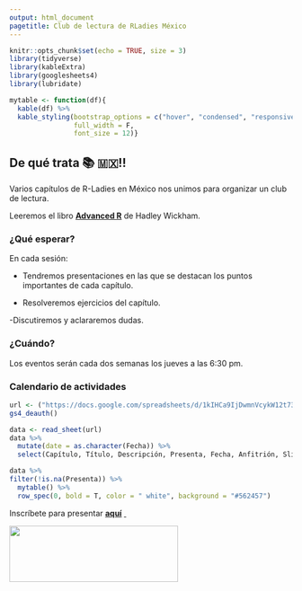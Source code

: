 ```yaml
---
output: html_document
pagetitle: Club de lectura de RLadies México 
---
```


```r
knitr::opts_chunk$set(echo = TRUE, size = 3)
library(tidyverse)
library(kableExtra)
library(googlesheets4)
library(lubridate)

mytable <- function(df){
  kable(df) %>%
  kable_styling(bootstrap_options = c("hover", "condensed", "responsive"),
                full_width = F,
                font_size = 12)}
```

## De qué trata 📚 🇲🇽\!\!

Varios capítulos de R-Ladies en México nos unimos para organizar un club de lectura.

Leeremos el libro [**Advanced R**](https://adv-r.hadley.nz/) de Hadley Wickham.

### ¿Qué esperar?
En cada sesión:

- Tendremos presentaciones en las que se destacan los puntos importantes de cada capítulo.

- Resolveremos ejercicios del capítulo.
  
-Discutiremos y aclararemos dudas.
   
### ¿Cuándo?

Los eventos serán cada dos semanas los jueves a las 6:30 pm. 

### Calendario de actividades

```r

url <- ("https://docs.google.com/spreadsheets/d/1kIHCa9IjDwmnVcykW12t73Nb7xwb_YJcxXVzi-GlKJw/edit#gid=0") 
gs4_deauth()

data <- read_sheet(url)
data %>%
  mutate(date = as.character(Fecha)) %>% 
  select(Capítulo, Título, Descripción, Presenta, Fecha, Anfitrión, Slides)

```

```r
data %>% 
filter(!is.na(Presenta)) %>% 
  mytable() %>% 
  row_spec(0, bold = T, color = " white", background = "#562457")
```

Inscríbete para presentar [**aquí**](https://docs.google.com/spreadsheets/d/1KY4rK6Ky8jJIW4czZMkGxpR9v0Le169ibcGxXdRK_zc/edit?usp=sharing)
<a href="https://github.com/RLadiesMX/club-lectura-advr"> </i>&nbsp; </a><br>

<img src="R-LadiesGlobal_RBG_online_LogoWithText_Horizontal.png" width="300" height="100" />


